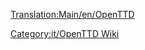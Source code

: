 [[Translation:Main/en/OpenTTD]]{{en/-}}
{{en/Bilingual box| It
| Categoria per pagine correlate al manuale. 
Gli articoli che sono richiamati dal [[Template/it/Indice dei contenuti]] sono posizionati automaticamente qui.
| A Category for Manual related pages.
Articles that are called by [[Template/it/Indice dei contenuti]] are automatically placed here.}}


[[Category:it/OpenTTD Wiki]]